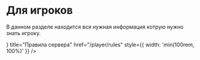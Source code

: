 
# Для игроков

В данном разделе находится вся нужная информация котрую нужно знать игроку.

<div style={{ display: 'flex', flexDirection: 'column', gap: '1rem', marginTop: '2rem' }}>
  <div style={{ display: 'flex', flexDirection: 'row', gap: '1rem', flexWrap: 'wrap' }}>
    <Card 
      icon={<Scale color={"white"} />} 
      title="Правила сервера" 
      href="/player/rules"
      style={{ width: 'min(100rem, 100%)' }}
    />
  </div>
</div>